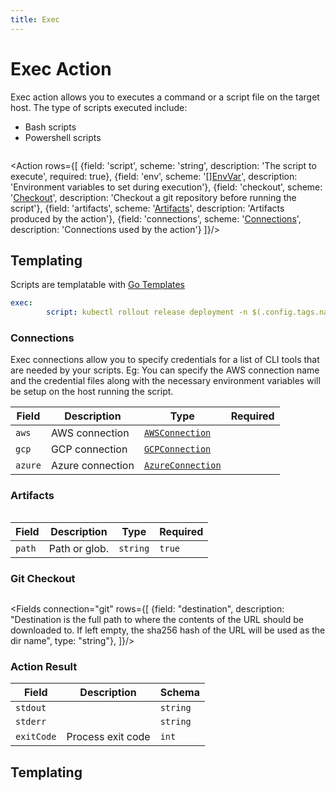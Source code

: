 ```yaml
---
title: Exec
---
```


# <Icon name="console"/> Exec Action

Exec action allows you to executes a command or a script file on the target host. The type of scripts executed include:

- Bash scripts
- Powershell scripts

```yaml title="scale-deployment.yaml" file=../../../modules/mission-control/fixtures/playbooks/scale-deployment.yaml

```

<Action rows={[
  {field: 'script', scheme: 'string', description: 'The script to execute', required: true},
  {field: 'env', scheme: '[[]EnvVar](/reference/env-var)', description: 'Environment variables to set during execution'},
  {field: 'checkout', scheme: '[Checkout](#git-checkout)', description: 'Checkout a git repository before running the script'},
  {field: 'artifacts', scheme: '[Artifacts](#artifacts)', description: 'Artifacts produced by the action'},
  {field: 'connections', scheme: '[Connections](#connections)', description: 'Connections used by the action'}
]}/>

## Templating

Scripts are templatable with [Go Templates](/reference/scripting/gotemplate)

```yaml
exec:
        script: kubectl rollout release deployment -n $(.config.tags.namespace) $(.conf
```

<GoTemplate/>


###  Connections

Exec connections allow you to specify credentials for a list of CLI tools that are needed by your scripts. Eg: You can specify the AWS connection name and the credential files along with the necessary environment variables
will be setup on the host running the script.

| Field   | Description      | Type                                                            | Required |
| ------- | ---------------- | --------------------------------------------------------------- | -------- |
| `aws`   | AWS connection   | [`AWSConnection`](/reference/connections/aws)     |          |
| `gcp`   | GCP connection   | [`GCPConnection`](/reference/connections/gcp)     |          |
| `azure` | Azure connection | [`AzureConnection`](/reference/connections/azure) |          |

### Artifacts

```yaml title="exec-artifact.yaml" file=../../../modules/mission-control/fixtures/playbooks/exec-artifact.yaml

```

| Field  | Description   | Type     | Required |
| ------ | ------------- | -------- | -------- |
| `path` | Path or glob. | `string` | `true`   |

### Git Checkout
```yaml title="exec-checkout.yaml" file=../../../modules/mission-control/fixtures/playbooks/exec-checkout.yaml
```

<Fields connection="git" rows={[
  {field: "destination", description: "Destination is the full path to where the contents of the URL should be downloaded to. If left empty, the sha256 hash of the URL will be used as the dir name", type: "string"},
]}/>


### Action Result

| Field      | Description       | Schema   |
| ---------- | ----------------- | -------- |
| `stdout`   |                   | `string` |
| `stderr`   |                   | `string` |
| `exitCode` | Process exit code | `int`    |


## Templating

<Templating/>
